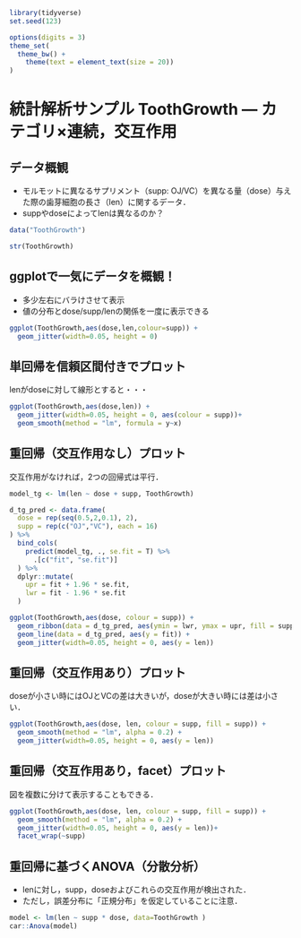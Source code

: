 ```r
library(tidyverse)
set.seed(123)

options(digits = 3)
theme_set(
  theme_bw() +
    theme(text = element_text(size = 20))
)

```

# 統計解析サンプル ToothGrowth --- カテゴリ×連続，交互作用

## データ概観

 - モルモットに異なるサプリメント（supp: OJ/VC）を異なる量（dose）与えた際の歯芽細胞の長さ（len）に関するデータ．
 - suppやdoseによってlenは異なるのか？

```r
data("ToothGrowth")

str(ToothGrowth)

```

## ggplotで一気にデータを概観！

 - 多少左右にバラけさせて表示
 - 値の分布とdose/supp/lenの関係を一度に表示できる

```r
ggplot(ToothGrowth,aes(dose,len,colour=supp)) + 
  geom_jitter(width=0.05, height = 0)

```

## 単回帰を信頼区間付きでプロット

lenがdoseに対して線形とすると・・・

```r
ggplot(ToothGrowth,aes(dose,len)) + 
  geom_jitter(width=0.05, height = 0, aes(colour = supp))+
  geom_smooth(method = "lm", formula = y~x) 

```

## 重回帰（交互作用なし）プロット

交互作用がなければ，2つの回帰式は平行．

```r

model_tg <- lm(len ~ dose + supp, ToothGrowth)

d_tg_pred <- data.frame(
  dose = rep(seq(0.5,2,0.1), 2),
  supp = rep(c("OJ","VC"), each = 16)
) %>%
  bind_cols(
    predict(model_tg, ., se.fit = T) %>%
      .[c("fit", "se.fit")]
  ) %>%
  dplyr::mutate(
    upr = fit + 1.96 * se.fit,
    lwr = fit - 1.96 * se.fit
  )
```

```r
ggplot(ToothGrowth,aes(dose, colour = supp)) + 
  geom_ribbon(data = d_tg_pred, aes(ymin = lwr, ymax = upr, fill = supp), alpha = 0.2, colour = NA) +
  geom_line(data = d_tg_pred, aes(y = fit)) +
  geom_jitter(width=0.05, height = 0, aes(y = len))

```


## 重回帰（交互作用あり）プロット

doseが小さい時にはOJとVCの差は大きいが，doseが大きい時には差は小さい．

```r
ggplot(ToothGrowth,aes(dose, len, colour = supp, fill = supp)) + 
  geom_smooth(method = "lm", alpha = 0.2) +
  geom_jitter(width=0.05, height = 0, aes(y = len))

```

## 重回帰（交互作用あり，facet）プロット

図を複数に分けて表示することもできる．

```r
ggplot(ToothGrowth,aes(dose, len, colour = supp, fill = supp)) + 
  geom_smooth(method = "lm", alpha = 0.2) +
  geom_jitter(width=0.05, height = 0, aes(y = len))+
  facet_wrap(~supp)

```


## 重回帰に基づくANOVA（分散分析）

 - lenに対し，supp，doseおよびこれらの交互作用が検出された．
 - ただし，誤差分布に「正規分布」を仮定していることに注意．

```r
model <- lm(len ~ supp * dose, data=ToothGrowth )
car::Anova(model)
```